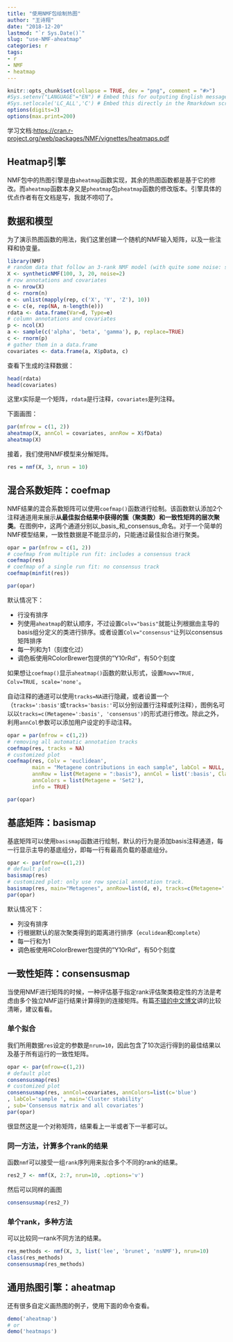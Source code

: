 ```yaml
---
title: "使用NMF包绘制热图"
author: "王诗翔"
date: "2018-12-20"
lastmod: "`r Sys.Date()`"
slug: "use-NMF-aheatmap"
categories: r
tags:
- r
- NMF
- heatmap
---
```


```r
knitr::opts_chunk$set(collapse = TRUE, dev = "png", comment = "#>")
#Sys.setenv("LANGUAGE"="EN") # Embed this for outputing English message
#Sys.setlocale('LC_ALL','C') # Embed this directly in the Rmarkdown script that contains the Chinese character comment
options(digits=3)
options(max.print=200)
```

学习文档:<https://cran.r-project.org/web/packages/NMF/vignettes/heatmaps.pdf>

## Heatmap引擎

NMF包中的热图引擎是由`aheatmap`函数实现，其余的热图函数都是基于它的修改。而`aheatmap`函数本身又是`pheatmap`包`pheatmap`函数的修改版本。引擎具体的优点作者有在文档是写，我就不唠叨了。

## 数据和模型

为了演示热图函数的用法，我们这里创建一个随机的NMF输入矩阵，以及一些注释和协变量。

```r
library(NMF)
# random data that follow an 3-rank NMF model (with quite some noise: sd=2)
X <- syntheticNMF(100, 3, 20, noise=2)
# row annotations and covariates
n <- nrow(X)
d <- rnorm(n)
e <- unlist(mapply(rep, c('X', 'Y', 'Z'), 10))
e <- c(e, rep(NA, n-length(e)))
rdata <- data.frame(Var=d, Type=e)
# column annotations and covariates
p <- ncol(X)
a <- sample(c('alpha', 'beta', 'gamma'), p, replace=TRUE)
c <- rnorm(p)
# gather them in a data.frame
covariates <- data.frame(a, X$pData, c)
```

查看下生成的注释数据：

```r
head(rdata)
head(covariates)
```

这里`X`实际是一个矩阵，`rdata`是行注释，`covariates`是列注释。

下面画图：

```r
par(mfrow = c(1, 2))
aheatmap(X, annCol = covariates, annRow = X$fData)
aheatmap(X)
```

接着，我们使用NMF模型来分解矩阵。

```r
res = nmf(X, 3, nrun = 10)
```

## 混合系数矩阵：coefmap

NMF结果的混合系数矩阵可以使用`coefmap()`函数进行绘制。该函数默认添加2个注释通道用来展示**从最佳拟合结果中获得的簇（聚类数）和一致性矩阵的层次聚类**。在图例中，这两个通道分别以_basis_和_consensus_命名。对于一个简单的NMF模型结果，一致性数据是不能显示的，只能通过最佳拟合进行聚类。

```r
opar = par(mfrow = c(1, 2))
# coefmap from multiple run fit: includes a consensus track
coefmap(res)
# coefmap of a single run fit: no consensus track
coefmap(minfit(res))
```

```r
par(opar)
```

默认情况下：

* 行没有排序
* 列使用`aheatmap`的默认顺序，不过设置`Colv="basis"`就能让列根据由主导的basis组分定义的类进行排序。或者设置`Colv="consensus"`让列以consensus矩阵排序
* 每一列和为1（刻度化过）
* 调色板使用RColorBrewer包提供的"Y10rRd"，有50个刻度

如果想让`coefmap()`显示`aheatmap()`函数的默认形式，设置`Rowv=TRUE, Colv=TRUE, scale='none'`。

自动注释的通道可以使用`tracks=NA`进行隐藏，或者设置一个（`tracks=':basis'`或`tracks='basis:'`可以分别设置行注释或列注释），图例名可以以`tracks=c(Metagene=':basis', 'consensus')`的形式进行修改。除此之外，利用`annCol`参数可以添加用户设定的手动注释。

```r
opar = par(mfrow = c(1,2))
# removing all automatic annotation tracks
coefmap(res, tracks = NA)
# customized plot
coefmap(res, Colv = 'euclidean',
        main = "Metagene contributions in each sample", labCol = NULL,
        annRow = list(Metagene = ":basis"), annCol = list(':basis', Class = a, Index = c),
        annColors = list(Metagene = 'Set2'), 
        info = TRUE)
```

```r
par(opar)
```

## 基底矩阵：basismap

基底矩阵可以使用`basismap`函数进行绘制，默认的行为是添加basis注释通道，每一行显示主导的基底组分，即每一行有最高负载的基底组分。

```r
opar <- par(mfrow=c(1,2))
# default plot
basismap(res)
# customized plot: only use row special annotation track.
basismap(res, main="Metagenes", annRow=list(d, e), tracks=c(Metagene=':basis'))
par(opar)
```

默认情况下：

* 列没有排序
* 行根据默认的层次聚类得到的距离进行排序（`eculidean`和`complete`）
* 每一行和为1
* 调色板使用RColorBrewer包提供的"Y10rRd"，有50个刻度

## 一致性矩阵：consensusmap

当使用NMF进行矩阵的时候，一种评估基于指定rank评估聚类稳定性的方法是考虑由多个独立NMF运行结果计算得到的连接矩阵。有篇[不错的中文博文](http://blog.sina.com.cn/s/blog_6f18d6310102wdso.html)讲的比较清晰，建议看看。

### 单个拟合

我们所用数据`res`设定的参数是`nrun=10`，因此包含了10次运行得到的最佳结果以及基于所有运行的一致性矩阵。

```r
opar <- par(mfrow=c(1,2))
# default plot
consensusmap(res)
# customized plot
consensusmap(res, annCol=covariates, annColors=list(c='blue')
, labCol='sample ', main='Cluster stability'
, sub='Consensus matrix and all covariates')
par(opar)
```

很显然这是一个对称矩阵，结果看上一半或者下一半都可以。

### 同一方法，计算多个rank的结果

函数`nmf`可以接受一组`rank`序列用来拟合多个不同的rank的结果。

```r
res2_7 <- nmf(X, 2:7, nrun=10, .options='v')
```

然后可以同样的画图

```r
consensusmap(res2_7)
```

### 单个rank，多种方法

可以比较同一rank不同方法的结果。

```r
res_methods <- nmf(X, 3, list('lee', 'brunet', 'nsNMF'), nrun=10)
class(res_methods)
consensusmap(res_methods)
```

## 通用热图引擎：aheatmap

还有很多自定义画热图的例子，使用下面的命令查看。

```r
demo('aheatmap')
# or
demo('heatmaps')
```
